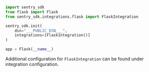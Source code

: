 ```python
import sentry_sdk
from flask import Flask
from sentry_sdk.integrations.flask import FlaskIntegration

sentry_sdk.init(
    dsn="___PUBLIC_DSN___",
    integrations=[FlaskIntegration()]
)

app = Flask(__name__)
```

<Note><markdown>

Additional configuration for `FlaskIntegration` can be found under <PlatformLink to="/configuration/integrations/flask/">integration configuration</PlatformLink>.

</markdown></Note>
